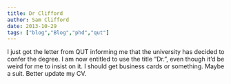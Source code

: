 ```yaml
---
title: Dr Clifford
author: Sam Clifford
date: 2013-10-29
tags: ["blog","Blog","phd","qut"]
---
```


I just got the letter from QUT informing me that the university has decided to confer the degree. I am now entitled to use the title "Dr.", even though it'd be weird for me to insist on it. I should get business cards or something. Maybe a suit. Better update my CV.